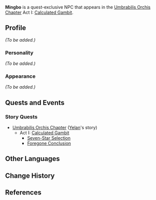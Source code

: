 {{Meta
<!--Remove this template after adding the missing info-->
|missing_NPC_profile  = yes
}}
{{Character Infobox
|type             = Quest NPC
|image            = NPC Mingbo.png
|region           = Liyue
|affiliation      = Ministry of Civil Affairs
|title            = 
|voiceEN          = 
|voiceCN          = 
|voiceJP          = 
}}
'''Mingbo''' is a quest-exclusive NPC that appears in the [[Umbrabilis Orchis Chapter]] Act I: [[Calculated Gambit]].

==Profile==
<!-- Detailed story/lore information goes here -->
''(To be added.)''

===Personality===
''(To be added.)''

===Appearance===
<!-- Keep appearance section short and concise. Limit to 2 paragraphs with 3-4 sentences each. -->
''(To be added.)''

==Quests and Events==
<!-- Hide/remove empty sections -->
===Story Quests===
* [[Umbrabilis Orchis Chapter]] ([[Yelan]]'s story)
** Act I: [[Calculated Gambit]]
*** [[Seven-Star Selection]]
*** [[Foregone Conclusion]]

==Other Languages==
{{Other Languages|default_hidden = 1
|en      = Mingbo
|zhs     = 明博
|zhs_rm  = Míngbó
|zht     = 明博
|zht_rm  = Míngbó
|ja      = 明博
|ja_rm   = Meihaku<ref>{{Ref/Quest|Seven-Star Selection|note=Japanese Voice-Over}}</ref>
|ko      = {{tt|명|明}}보
|ko_rm   = Myeongbo
|es      = Mingbo
|fr      = Mingbo
|ru      = Мин Бо
|th      = Mingbo
|vi      = Mingbo
|de      = Mingbo
|id      = Mingbo
|pt      = Mingbo
}}

==Change History==
{{Change History|2.7}}

==References==
{{Reflist}}